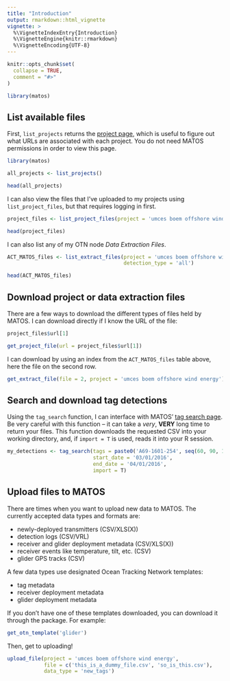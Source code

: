 ```yaml
---
title: "Introduction"
output: rmarkdown::html_vignette
vignette: >
  %\VignetteIndexEntry{Introduction}
  %\VignetteEngine{knitr::rmarkdown}
  %\VignetteEncoding{UTF-8}
---
```


```r
knitr::opts_chunk$set(
  collapse = TRUE,
  comment = "#>"
)
```

```r
library(matos)
```

## List available files

First, `list_projects` returns the [project page](https://matos.asascience.com/project), which is useful to figure out what URLs are associated with each project. You do not need MATOS permissions in order to view this page.

```r
library(matos)

all_projects <- list_projects()

head(all_projects)
```

I can also view the files that I've uploaded to my projects using `list_project_files`, but that requires logging in first.

```r
project_files <- list_project_files(project = 'umces boem offshore wind energy')

head(project_files)
```

I can also list any of my OTN node *Data Extraction Files*.

```r
ACT_MATOS_files <- list_extract_files(project = 'umces boem offshore wind energy',
                                      detection_type = 'all')

head(ACT_MATOS_files)
```


## Download project or data extraction files

There are a few ways to download the different types of files held by MATOS. I can download directly if I know the URL of the file:

```r
project_files$url[1]

get_project_file(url = project_files$url[1])
```

I can download by using an index from the `ACT_MATOS_files` table above, here the file on the second row.

```r
get_extract_file(file = 2, project = 'umces boem offshore wind energy')
```

## Search and download tag detections

Using the `tag_search` function, I can interface with MATOS' [tag search page](https://matos.asascience.com/search). Be very careful with this function -- it can take a *very*, **VERY** long time to return your files. This function downloads the requested CSV into your working directory, and, if `import = T` is used, reads it into your R session.

```r
my_detections <- tag_search(tags = paste0('A69-1601-254', seq(60, 90, 1)),
                            start_date = '03/01/2016',
                            end_date = '04/01/2016', 
                            import = T)
```

## Upload files to MATOS

There are times when you want to upload new data to MATOS. The currently accepted data types and formats are:

- newly-deployed transmitters (CSV/XLS(X))
- detection logs (CSV/VRL)
- receiver and glider deployment metadata (CSV/XLS(X))
- receiver events like temperature, tilt, etc. (CSV)
- glider GPS tracks (CSV)

A few data types use designated Ocean Tracking Network templates:

- tag metadata
- receiver deployment metadata
- glider deployment metadata

If you don't have one of these templates downloaded, you can download it through the package. For example:
```r
get_otn_template('glider')
```

Then, get to uploading!
```r
upload_file(project = 'umces boem offshore wind energy',
            file = c('this_is_a_dummy_file.csv', 'so_is_this.csv'),
            data_type = 'new_tags')
```

